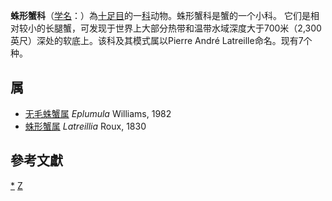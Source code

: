 {{Automatic taxobox
| taxon = Latreilliidae
| authority = Stimpson, 1858
| image = Eplumula phalangium 02.jpg
| image_caption = [[长踦无毛蟹|长踦无毛蟹]]
| type genus = 蛛形蟹属<br>''Latreillia''
| type genus authority = Roux, 1830
}}
'''蛛形蟹科'''（[[学名|学名]]：{{lang|la|''Latreilliidae''}}）為[[十足目|十足目]]的一[[科|科]]动物。蛛形蟹科是蟹的一个小科。 它们是相对较小的长腿蟹，可发现于世界上大部分热带和温带水域深度大于700米（2,300英尺）深处的软底上。该科及其模式属以Pierre André Latreille命名。现有7个种。

==属==
* [[无毛蛛蟹属|无毛蛛蟹属]] ''Eplumula'' Williams, 1982
* [[蛛形蟹属|蛛形蟹属]] ''Latreillia'' Roux, 1830

==參考文獻==
{{reflist}}

{{taxonbar}}

[[Category:_蛛形蟹科|*]]
[[Category:1858年描述的分类群|Z]]